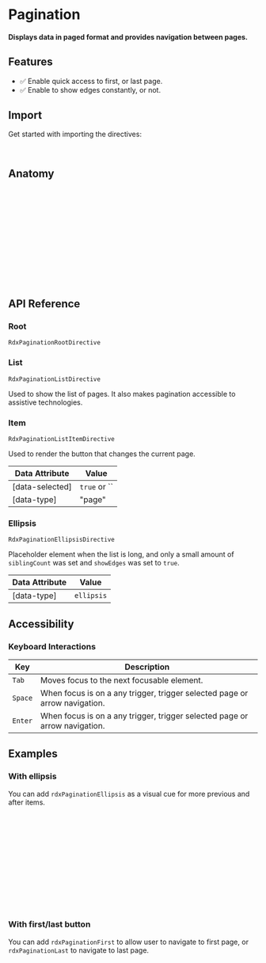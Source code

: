 
<Meta title="Primitives/Pagination" />

# Pagination

####  Displays data in paged format and provides navigation between pages.

<Canvas sourceState="hidden" of={Stories.WithEllipsis} />

## Features

- ✅ Enable quick access to first, or last page.
- ✅ Enable to show edges constantly, or not.

## Import

Get started with importing the directives:

```typescript
import { RdxPaginationModule } from '@radix-ng/primitives/pagination';
```

## Anatomy

```html
<div rdxPaginationRoot>
    <div rdxPaginationList #list="rdxPaginationList">
        <button rdxPaginationFirst></button>
        <button rdxPaginationPrev></button>

        @for (item of list.transformedRange(); track item) {
            <button rdxPaginationListItem [value]="item.value">{{ item.value }}</button>
        }

        <button rdxPaginationNext></button>
        <button rdxPaginationLast></button>
    </div>
</div>
```

## API Reference

### Root

`RdxPaginationRootDirective`

<ArgTypes of={RdxPaginationRootDirective} />

### List

`RdxPaginationListDirective`

Used to show the list of pages. It also makes pagination accessible to assistive technologies.

### Item

`RdxPaginationListItemDirective`

Used to render the button that changes the current page.

| Data Attribute  | Value        |
|-----------------|--------------|
| [data-selected] | `true` or `` |
| [data-type]     | "page"       |

### Ellipsis

`RdxPaginationEllipsisDirective`

Placeholder element when the list is long, and only a small amount of `siblingCount` was set and `showEdges` was set to `true`.

| Data Attribute | Value      |
|----------------|------------|
| [data-type]    | `ellipsis` |

## Accessibility

### Keyboard Interactions

| Key     | Description                                                                |
|---------|----------------------------------------------------------------------------|
| `Tab`   | Moves focus to the next focusable element.                                 |
| `Space` | When focus is on a any trigger, trigger selected page or arrow navigation. |
| `Enter` | When focus is on a any trigger, trigger selected page or arrow navigation. |

## Examples

### With ellipsis

You can add `rdxPaginationEllipsis` as a visual cue for more previous and after items.

```html
<div rdxPaginationRoot>
    <div rdxPaginationList #list="rdxPaginationList">

        @for (item of list.transformedRange(); track item) {
            @if (item.type == 'page') {
                <button rdxPaginationListItem [value]="item.value">{{ item.value }}</button>
            } @else {
                <div rdxPaginationEllipsis>&#8230;</div>
            }
        }

    </div>
</div>
```

### With first/last button

You can add `rdxPaginationFirst` to allow user to navigate to first page, or `rdxPaginationLast` to navigate to last page.

```html
<div rdxPaginationRoot>
    <div rdxPaginationList #list="rdxPaginationList">
        <button rdxPaginationFirst></button>
        ...
        <button rdxPaginationLast></button>
    </div>
</div>
```
